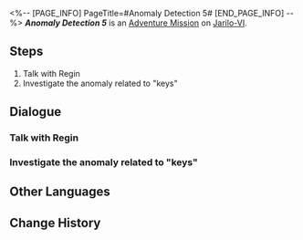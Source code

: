 <%-- [PAGE_INFO]
PageTitle=#Anomaly Detection 5#
[END_PAGE_INFO] --%>
{{Stub|Dialogue.}}
{{Mission Infobox
|id            = 8000184
|title         = 
|image         = <!--Mission Anomaly Detection 5.png-->
|type          = Adventure
|event_name    = 
|chapter       = 
|requirements  = 
* [[Trailblaze Mission]] ''[[The Past Will Return as an Avalanche]]'' completed
* [[Adventure Mission]] ''[[Anomaly Detection 4]]'' completed
* Reach [[Trailblaze Level]] 21
|summary       = <!--official mission summary from Fate's Atlas-->
|characters    = Regin; Trailblazer
|startLocation = [[Jarilo-VI]] - [[Administrative District]]
|world         = Jarilo-VI
|area          = Administrative District
|prev          = Anomaly Detection 4
|next          = Anomaly Detection 6
|rewards       = 
}}
'''''Anomaly Detection 5''''' is an [[Adventure Mission]] on [[Jarilo-VI]].

==Steps==
# Talk with Regin
# Investigate the anomaly related to "keys"

<!--
==Gameplay Notes==

--><!--
==Trial Character==

-->
==Dialogue==
{{Stub Dialogue}}
===Talk with Regin===
{{Mission Description|type=adventure|location=Administrative District|Regin's sensor found something again! Head to the Goethe Hotel to learn about the details!}}
{{Dialogue Start}}
:{{tx}}
{{Dialogue End}}

===Investigate the anomaly related to "keys"===
{{Mission Description|type=adventure|location=Rivet Town|update|Something to do with "keys"... Is Regin's intuition trustworthy?}}
{{Dialogue Start}}
:{{tx}}
{{Dialogue End}}

==Other Languages==
{{Other Languages
|en   = Anomaly Detection 5
|zhs  = 异常勘测•其五
|zht  = 異常勘測·其五
|ja   = 異常観測・5
|ko   = 이상 조사•5
|es   = Detección de anomalías&nbsp;V
|fr   = Détection d'anomalie 5
|ru   = Обнаружение аномалии V
|th   = ตรวจสอบความผิดปกติ 5
|vi   = Thăm Dò Bất Thường 5
|de   = Anomalieforschung (Teil 5)
|id   = Keanehan Terdeteksi 5
|pt   = Detecção de Anomalia 5
}}

==Change History==
{{Change History|1.2}}
